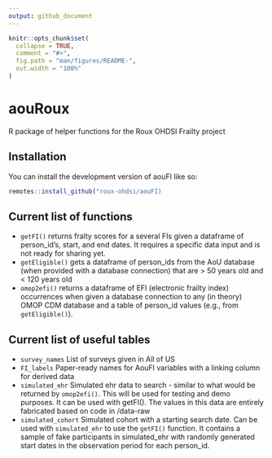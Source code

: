 ```yaml
---
output: github_document
---
```


<!-- README.md is generated from README.Rmd. Please edit that file -->

```r
knitr::opts_chunk$set(
  collapse = TRUE,
  comment = "#>",
  fig.path = "man/figures/README-",
  out.width = "100%"
)
```

# aouRoux

<!-- badges: start -->
<!-- badges: end -->

R package of helper functions for the Roux OHDSI Frailty project

## Installation

You can install the development version of aouFI like so:

``` r
remotes::install_github("roux-ohdsi/aouFI)
```

## Current list of functions

- `getFI()` returns fralty scores for a several FIs given a dataframe of person_id's, start, and end dates. It requires a specific data input and is
not ready for sharing yet. 
- `getEligible()` gets a dataframe of person_ids from the AoU database (when provided with a database connection) that are > 50 years old and < 120 years old
- `omop2efi()` returns a dataframe of EFI (electronic frailty index) occurrences when given a database connection to any (in theory) OMOP CDM database and
a table of person_id values (e.g., from `getEligible()`). 

## Current list of useful tables
- `survey_names` List of surveys given in All of US
- `FI_labels` Paper-ready names for AouFI variables with a linking column for derived data
- `simulated_ehr` Simulated ehr data to search - similar to what would be returned by `omop2efi()`. This will be used for 
testing and demo purposes. It can be used with getFI(). The values in this data are entirely fabricated based on code in /data-raw
- `simulated_cohort` Simulated cohort with a starting search date. Can be used with `simulated_ehr` to use the `getFI()` function. It 
contains a sample of fake participants in simulated_ehr with randomly generated start dates in the observation period for each person_id.
